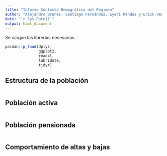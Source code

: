 ---
title: "Informe Contexto Demográfico del Régimen"
author: "Alejandro Brenes, Santiago Fernández, Eyeri Méndez y Erick Venegas"
date: "`r Sys.Date()`"
output: html_document
---

Se cargan las librerías necesarias.

```{r librerias}
pacman::p_load(dplyr,
               ggplot2,
               readxl,
               lubridate,
               tidyr)
```

## Estructura de la población

```{r estrc_pob}

```

## Población activa

```{r pob_actv}

```


## Población pensionada

```{r pob_pensd}

```

## Comportamiento de altas y bajas

```{r altas_bajas}

```



